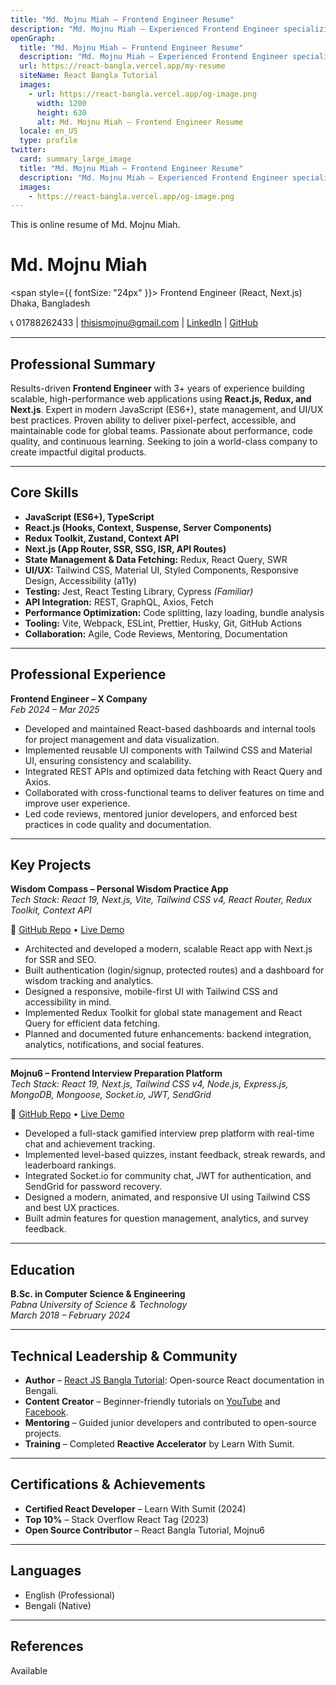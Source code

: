 ```yaml
---
title: "Md. Mojnu Miah – Frontend Engineer Resume"
description: "Md. Mojnu Miah – Experienced Frontend Engineer specializing in React, Redux, and Next.js. Building scalable, high-performance web applications for global companies."
openGraph:
  title: "Md. Mojnu Miah – Frontend Engineer Resume"
  description: "Md. Mojnu Miah – Experienced Frontend Engineer specializing in React, Redux, and Next.js. Building scalable, high-performance web applications for global companies."
  url: https://react-bangla.vercel.app/my-resume
  siteName: React Bangla Tutorial
  images:
    - url: https://react-bangla.vercel.app/og-image.png
      width: 1200
      height: 630
      alt: Md. Mojnu Miah – Frontend Engineer Resume
  locale: en_US
  type: profile
twitter:
  card: summary_large_image
  title: "Md. Mojnu Miah – Frontend Engineer Resume"
  description: "Md. Mojnu Miah – Experienced Frontend Engineer specializing in React, Redux, and Next.js. Building scalable, high-performance web applications for global companies."
  images:
    - https://react-bangla.vercel.app/og-image.png
---
```


<Pitfall>This is online resume of Md. Mojnu Miah.</Pitfall>

# **Md. Mojnu Miah**

<span style={{ fontSize: "24px" }}>
  Frontend Engineer (React, Next.js) <br />
  <span>Dhaka, Bangladesh</span>
</span>

📞 01788262433 | [thisismojnu@gmail.com](mailto:thisismojnu@gmail.com) | [LinkedIn](https://linkedin.com/in/mojnu0/) | [GitHub](https://github.com/codedbyMojnu)

---

## **Professional Summary**

Results-driven **Frontend Engineer** with 3+ years of experience building scalable, high-performance web applications using **React.js, Redux, and Next.js**. Expert in modern JavaScript (ES6+), state management, and UI/UX best practices. Proven ability to deliver pixel-perfect, accessible, and maintainable code for global teams. Passionate about performance, code quality, and continuous learning. Seeking to join a world-class company to create impactful digital products.

---

## **Core Skills**

- **JavaScript (ES6+), TypeScript**
- **React.js (Hooks, Context, Suspense, Server Components)**
- **Redux Toolkit, Zustand, Context API**
- **Next.js (App Router, SSR, SSG, ISR, API Routes)**
- **State Management & Data Fetching:** Redux, React Query, SWR
- **UI/UX:** Tailwind CSS, Material UI, Styled Components, Responsive Design, Accessibility (a11y)
- **Testing:** Jest, React Testing Library, Cypress _(Familiar)_
- **API Integration:** REST, GraphQL, Axios, Fetch
- **Performance Optimization:** Code splitting, lazy loading, bundle analysis
- **Tooling:** Vite, Webpack, ESLint, Prettier, Husky, Git, GitHub Actions
- **Collaboration:** Agile, Code Reviews, Mentoring, Documentation

---

## **Professional Experience**

**Frontend Engineer – X Company**  
_Feb 2024 – Mar 2025_

- Developed and maintained React-based dashboards and internal tools for project management and data visualization.
- Implemented reusable UI components with Tailwind CSS and Material UI, ensuring consistency and scalability.
- Integrated REST APIs and optimized data fetching with React Query and Axios.
- Collaborated with cross-functional teams to deliver features on time and improve user experience.
- Led code reviews, mentored junior developers, and enforced best practices in code quality and documentation.

---

## **Key Projects**

**Wisdom Compass – Personal Wisdom Practice App**  
_Tech Stack: React 19, Next.js, Vite, Tailwind CSS v4, React Router, Redux Toolkit, Context API_

🔗 [GitHub Repo](https://github.com/codedbyMojnu/wisdom-practice) • [Live Demo](https://wisdom-practice.vercel.app)

- Architected and developed a modern, scalable React app with Next.js for SSR and SEO.
- Built authentication (login/signup, protected routes) and a dashboard for wisdom tracking and analytics.
- Designed a responsive, mobile-first UI with Tailwind CSS and accessibility in mind.
- Implemented Redux Toolkit for global state management and React Query for efficient data fetching.
- Planned and documented future enhancements: backend integration, analytics, notifications, and social features.

---

**Mojnu6 – Frontend Interview Preparation Platform**  
_Tech Stack: React 19, Next.js, Tailwind CSS v4, Node.js, Express.js, MongoDB, Mongoose, Socket.io, JWT, SendGrid_

🔗 [GitHub Repo](https://github.com/codedbyMojnu/mojnu6) • [Live Demo](https://mojnu6.vercel.app)

- Developed a full-stack gamified interview prep platform with real-time chat and achievement tracking.
- Implemented level-based quizzes, instant feedback, streak rewards, and leaderboard rankings.
- Integrated Socket.io for community chat, JWT for authentication, and SendGrid for password recovery.
- Designed a modern, animated, and responsive UI using Tailwind CSS and best UX practices.
- Built admin features for question management, analytics, and survey feedback.

---

## **Education**

**B.Sc. in Computer Science & Engineering**  
_Pabna University of Science & Technology_  
_March 2018 – February 2024_

---

## **Technical Leadership & Community**

- **Author** – [React JS Bangla Tutorial](https://react-bangla.vercel.app): Open-source React documentation in Bengali.
- **Content Creator** – Beginner-friendly tutorials on [YouTube](https://www.youtube.com/@md.mojnumiah) and [Facebook](https://web.facebook.com/Mojnu0/).
- **Mentoring** – Guided junior developers and contributed to open-source projects.
- **Training** – Completed **Reactive Accelerator** by Learn With Sumit.

---

## **Certifications & Achievements**

- **Certified React Developer** – Learn With Sumit (2024)
- **Top 10%** – Stack Overflow React Tag (2023)
- **Open Source Contributor** – React Bangla Tutorial, Mojnu6

---

## **Languages**

- English (Professional)
- Bengali (Native)

---

## **References**

Available
